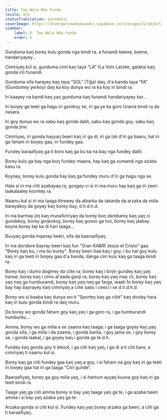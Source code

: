 ```yaml
---
title: Taŋ Wala Nda Funda
locale: dje
statusTranslation: automatic
coverImage: https://lhvmrqwrcowdvduuaukz.supabase.co/storage/v1/object/public/strapi-uploads/small_cover-tratado-de-psicologia-revolucionaria.webp-5e15e1cec4e0ebebcde5d7fc7565d8fd.webp
sidebar:
    label: 5. Taŋ Wala Nda Funda
    order: 5
---
```

Gunduma kaŋ borey kulu gonda nga bindi ra, a funandi beene, beene, handariyayey...

Cimiriyaŋ kul si, gunduma cimi kaŋ taya "LA" (La Voix Lactée, galaksi kaŋ gonda iri) funandi.

Gunduma sifa harayey kaŋ taya "SOL" (Tijja) daŋ, d'a banda taya "FA" (Gundumey yerkoy) daŋ ka koy dunya wo ra ka koy iri bindi ra.

Iri kaayey na bandi kaŋ yaŋ gunduma kaŋ funandi handariyayey kar...

Iri boŋey ga teeti ga hagu iri gorokoy se, iri ga ye ka goro Urania bindi ra da nasara.

Iri goy dunya wo ra sabu kaŋ gonda dalili, sabu kaŋ gonda goy, sabu kaŋ gonda jine.

Cimiriyaŋ, iri gonda hayyaŋ beeri kaŋ iri ga di, iri ga izé d'iri ga baaru, hal iri ga faham iri boŋey gaa, iri fundey gaa.

Fundey baraafiyaŋ ga ti boro kaŋ ga bu ka na bay nga fundey dalili.

Borey kulu ga bay nga boŋ fundey maana, hay kaŋ ga zumandi nga azaba kasu ra.

Koyney, borey kulu gonda hay kaŋ ga fundey muru d'iri ga hagu nga se.

Hala si iri ma ciiti azabayaŋ ra, goŋgey ci si iri ma muru hay kaŋ ga iri zeeri laakalaaley koontey ra.

Naamu kul si iri ma taaga titrewey da albarka da takarda da arzaka da miila bareyakoy da goyey kaŋ borey bay, d.h.d.h.d.

Iri ma barmay jiiŋ kaŋ munaficiriyaŋ da borey boŋ dambarey kaŋ yaŋ ci gundekoy, borey goŋkokoy, borey kaŋ goono ga too, borey kaŋ jaabay koyne borey taji ka di hari taaga...

Buuyaŋ gonda maanay beeri, sifa da baaraafiyaŋ.

Iri ma dondore bayray beeri kaŋ fun "Gran KABIR Jesús el Cristo" gaa. "Borey kaŋ bu, i ma bu burey". Borey beeri baa kaŋ i goy, i bu hal goy kulu kaŋ iri ga teeti iri boŋey gaa d'a banda, danga ciiri kulu kaŋ ga taaga bindi ra.

Borey kaŋ i dumo dogmey da ciite ra; borey kaŋ i birjin gundey kaŋ yaŋ hanse; borey kaŋ i cimo al'aada ganji ra; borey kaŋ yaŋ may cii, borey kaŋ yaŋ naŋ ga humburandi, borey kaŋ yaŋ naŋ ga farga, waati fo borey kaŋ yaŋ bay hay bayrayey kaŋ cimiriyaŋ a ciité sabu i ceeci i se d.h.d.h.d.

Borey wo si baaba kaŋ dunya wo ti "Sportey kaŋ ga ciité" kaŋ dooley hara kaŋ iri kulu gonda bindi ra daŋ muru.

Da borey wo gonda faham goy kaŋ yaŋ i ga goro ra, i ga humburandi humburku...

Amma, borey wo ga miila a se zaama kaŋ taaga; i ga taaga goyey kaŋ yaŋ gonda sifa, i ga miila i da zaama, i gonda barka, i goy jama se, i goy borey se, i gonda laakal, i ga goyey kaŋ i gonda ga te d.h.

Fundey kaŋ gonda goy ti lekool, i ga ciiti kaŋ yaŋ, i ga di a ti ciiti bare, a cimiriyaŋ ti naamu kul si.

Borey kaŋ ga ciiti fundey gaa kaŋ yaŋ a goy, i si faham na goy kaŋ iri ga teeti iri boŋey gaa hal iri ga taaga "Ciiri gunde".

Baaraafiyaŋ, borey ga goy miila yaŋ, i si hantum ayyaŋ kuuna goy kaŋ iri ga teeti bindi ra.

Taage yaŋ ga ciiti amma borey si bay yaŋ taage yaŋ ga te, i ga azaba beeri amma i si bay yaŋ azaba yaŋ ga te.

Arzaka gonda si ciiti kul si. Fundey kaŋ yaŋ borey arzaka ga beeri, a ciiti ga ti baraafiyaŋ.

